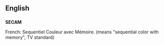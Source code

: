 ==English==
==={{acronym}}===
'''SECAM'''

French: Sequentiel Couleur avec Mémoire. (means "sequential color with memory", TV standard)